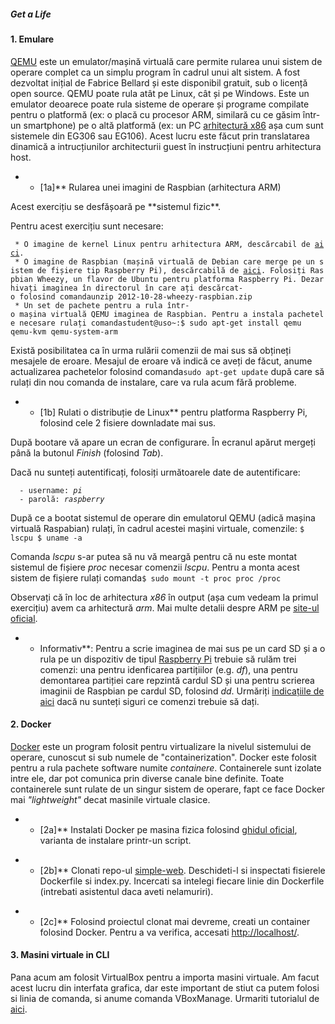 ===== Get a Life =====

==== 1. Emulare ====
[[http://qemu.org|QEMU]] este un emulator/mașină virtuală care permite rularea unui sistem de operare complet ca un simplu program în cadrul unui alt sistem. A fost dezvoltat inițial de Fabrice Bellard și este disponibil gratuit, sub o licență open source. QEMU poate rula atât pe Linux, cât și pe Windows. Este un emulator deoarece poate rula sisteme de operare și programe compilate pentru o platformă (ex: o placă cu procesor ARM, similară cu ce găsim într-un smartphone) pe o altă platformă (ex: un PC [[https://en.wikipedia.org/wiki/X86|arhitectură x86]] așa cum sunt sistemele din EG306 sau EG106). Acest lucru este făcut prin translatarea dinamică a intrucțiunilor architecturii guest în instrucțiuni pentru arhitectura host.

**[1a]** Rularea unei imagini de Raspbian (arhitectura ARM)

<note important>
Acest exercițiu se desfășoară pe **sistemul fizic**.
</note>

Pentru acest exercițiu sunt necesare:
  * O imagine de kernel Linux pentru arhitectura ARM, descărcabil de [[http://repository.grid.pub.ro/cs/uso/2015-2016/lab09/kernel-qemu|aici]].
  * O imagine de Raspbian (mașină virtuală de Debian care merge pe un sistem de fișiere tip Raspberry Pi), descărcabilă de [[http://repository.grid.pub.ro/cs/uso/2015-2016/lab09/2012-10-28-wheezy-raspbian.zip|aici]]. Folosiți Raspbian Wheezy, un flavor de Ubuntu pentru platforma Raspberry Pi. Dezarhivați imaginea în directorul în care ați descărcat-o folosind comanda<code>
unzip 2012-10-28-wheezy-raspbian.zip
</code>
  * Un set de pachete pentru a rula într-o mașina virtuală QEMU imaginea de Raspbian. Pentru a instala pachetele necesare rulați comanda<code bash>
student@uso~:$ sudo apt-get install qemu qemu-kvm qemu-system-arm
</code>

<note tip>
Există posibilitatea ca în urma rulării comenzii de mai sus să obțineți mesajele de eroare. Mesajul de eroare vă indică ce aveți de făcut, anume actualizarea pachetelor folosind comanda<code>
sudo apt-get update
</code>
după care să rulați din nou comanda de instalare, care va rula acum fără probleme.
</note>

**[1b] Rulati o distribuție de Linux** pentru platforma Raspberry Pi, folosind cele 2 fisiere downladate mai sus.


După bootare vă apare un ecran de configurare. În ecranul apărut mergeți până la butonul ''Finish'' (folosind ''Tab'').

<note>
Dacă nu sunteți autentificați, folosiți următoarele date de autentificare:
   - username: ''pi''
   - parolă: ''raspberry''
</note>

După ce a bootat sistemul de operare din emulatorul QEMU (adică mașina virtuală Raspabian) rulați, în cadrul acestei mașini virtuale, comenzile: <code bash>
$ lscpu
$ uname -a
</code>

<note tip>
Comanda ''lscpu'' s-ar putea să nu vă meargă pentru că nu este montat sistemul de fișiere ''proc'' necesar comenzii ''lscpu''. Pentru a monta acest sistem de fișiere rulați comanda<code>
$ sudo mount -t proc proc /proc
</code>
</note>

Observați că în loc de arhitectura ''x86'' în output (așa cum vedeam la primul exercițiu) avem ca arhitectură ''arm''. Mai multe detalii despre ARM pe [[http://www.arm.com/products/processors/instruction-set-architectures/index.php|site-ul oficial]].

<note> 
**Informativ**: Pentru a scrie imaginea de mai sus pe un card SD și a o rula pe un dispozitiv de tipul [[https://www.raspberrypi.org/|Raspberry Pi]] trebuie să rulăm trei comenzi: una pentru idenficarea partițiilor (e.g. ''df''), una pentru demontarea partiției care repzintă cardul SD și una pentru scrierea imaginii de Raspbian pe cardul SD, folosind ''dd''. Urmăriți [[https://www.raspberrypi.org/documentation/installation/installing-images/linux.md|indicațiile de aici]] dacă nu sunteți siguri ce comenzi trebuie să dați. 
</note>

==== 2. Docker ====
[[http://qemu.org|Docker]] este un program folosit pentru virtualizare la nivelul sistemului de operare, cunoscut si sub numele de "containerization". Docker este folosit pentru a rula pachete software numite ''containere''. Containerele sunt izolate intre ele, dar pot comunica prin diverse canale bine definite. Toate containerele sunt rulate de un singur sistem de operare, fapt ce face Docker mai ''"lightweight"'' decat masinile virtuale clasice.

**[2a]** Instalati Docker pe masina fizica folosind [[https://docs.docker.com/install/linux/docker-ce/ubuntu/#install-using-the-convenience-script|ghidul oficial]], varianta de instalare printr-un script.

**[2b]** Clonati repo-ul [[https://github.com/yeasy/simple-web|simple-web]]. Deschideti-l si inspectati fisierele Dockerfile si index.py. Incercati sa intelegi fiecare linie din Dockerfile (intrebati asistentul daca aveti nelamuriri).

**[2c]** Folosind proiectul clonat mai devreme, creati un container folosind Docker. Pentru a va verifica, accesati http://localhost/.

==== 3. Masini virtuale in CLI ====

Pana acum am folosit VirtualBox pentru a importa masini virtuale. Am facut acest lucru din interfata grafica, dar este important de stiut ca putem folosi si linia de comanda, si anume comanda VBoxManage. Urmariti tutorialul de [[https://www.perkin.org.uk/posts/create-virtualbox-vm-from-the-command-line.html|aici]].
